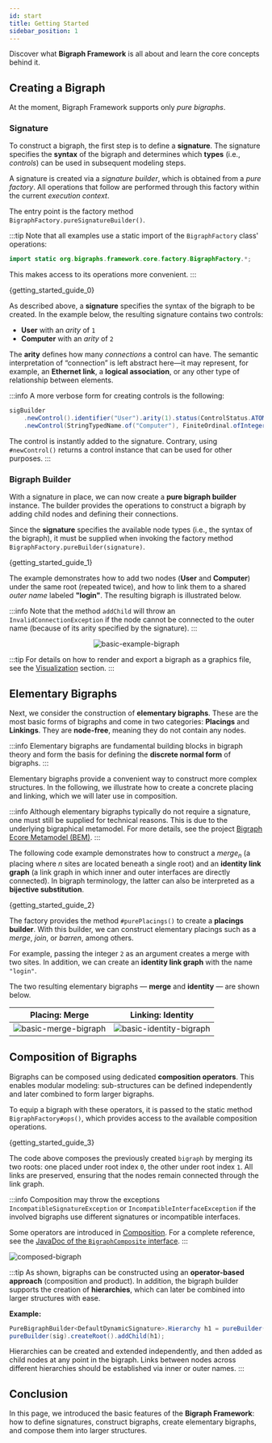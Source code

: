 ```yaml
---
id: start
title: Getting Started
sidebar_position: 1
---
```




Discover what **Bigraph Framework** is all about and learn the core concepts behind it.

## Creating a Bigraph

At the moment, Bigraph Framework supports only _pure bigraphs_.

### Signature

To construct a bigraph, the first step is to define a **signature**.
The signature specifies the **syntax** of the bigraph and determines which **types** (i.e., _controls_) can be used in subsequent modeling steps.

A signature is created via a _signature builder_, which is obtained from a _pure factory_.
All operations that follow are performed through this factory within the current _execution context_.

The entry point is the factory method `BigraphFactory.pureSignatureBuilder()`.

:::tip
Note that all examples use a static import of the `BigraphFactory` class' operations:
```java
import static org.bigraphs.framework.core.factory.BigraphFactory.*;
```
This makes access to its operations more convenient.
:::

<CodeBlock className="language-java">{getting_started_guide_0}</CodeBlock>

As described above, a **signature** specifies the syntax of the bigraph to be created.
In the example below, the resulting signature contains two controls:

- **User** with an *arity* of `1`
- **Computer** with an *arity* of `2`

The **arity** defines how many *connections* a control can have.
The semantic interpretation of “connection” is left abstract here—it may represent, for example, an **Ethernet link**, a **logical association**, or any other type of relationship between elements.

:::info
A more verbose form for creating controls is the following:
```java
sigBuilder
    .newControl().identifier("User").arity(1).status(ControlStatus.ATOMIC).assign()
    .newControl(StringTypedName.of("Computer"), FiniteOrdinal.ofInteger(2)).assign()
```
The control is instantly added to the signature.
Contrary, using `#newControl()` returns a control instance that can be used for other purposes.
:::

### Bigraph Builder

With a signature in place, we can now create a **pure bigraph builder** instance.
The builder provides the operations to construct a bigraph by adding child nodes and defining their connections.

Since the **signature** specifies the available node types (i.e., the syntax of the bigraph), it must be supplied when invoking the factory method
`BigraphFactory.pureBuilder(signature)`.

<CodeBlock className="language-java">{getting_started_guide_1}</CodeBlock>

The example demonstrates how to add two nodes (**User** and **Computer**) under the same root (repeated twice), and how to link them to a shared _outer name_ labeled **"login"**.
The resulting bigraph is illustrated below.

:::info
Note that the method `addChild` will throw an `InvalidConnectionException`
if the node cannot be connected to the outer name (because of its arity specified by the
signature).
:::

<center>

![basic-example-bigraph](../assets/basics/basic-bigraph.png)

</center>

:::tip
For details on how to render and export a bigraph as a graphics file, see the [Visualization](../visualization/visualization-intro) section.
:::


## Elementary Bigraphs

Next, we consider the construction of **elementary bigraphs**.
These are the most basic forms of bigraphs and come in two categories: **Placings** and **Linkings**.
They are **node-free**, meaning they do not contain any nodes.

:::info
Elementary bigraphs are fundamental building blocks in bigraph theory and form the basis for defining the **discrete normal form** of bigraphs.
:::

Elementary bigraphs provide a convenient way to construct more complex structures.
In the following, we illustrate how to create a concrete placing and linking, which we will later use in composition.

:::info
Although elementary bigraphs typically do not require a signature, one must still be supplied for technical reasons.
This is due to the underlying bigraphical metamodel.
For more details, see the project [Bigraph Ecore Metamodel (BEM)](https://github.com/bigraph-toolkit-suite/bigraphs.bigraph-ecore-metamodel).
:::


<!--Note on equality: Object equality at the instance level is not to be compared-->
<!--with mathematical equality of bigraphs. This is also know as bigraph isomorphism problem.-->

The following code example demonstrates how to construct a _merge<sub>n</sub>_
(a placing where _n_ sites are located beneath a single root) and an **identity link graph**
(a link graph in which inner and outer interfaces are directly connected).
In bigraph terminology, the latter can also be interpreted as a **bijective substitution**.

<CodeBlock className="language-java">{getting_started_guide_2}</CodeBlock>

The factory provides the method `#purePlacings()` to create a **placings builder**.
With this builder, we can construct elementary placings such as a _merge_, _join_, or _barren_, among others.

For example, passing the integer `2` as an argument creates a merge with two sites.
In addition, we can create an **identity link graph** with the name `"login"`.

The two resulting elementary bigraphs — **merge** and **identity** — are shown below.


<center>

|Placing: Merge | Linking: Identity |
|---|---|
| ![basic-merge-bigraph](../assets/basics/basic-merge-bigraph.png) | ![basic-identity-bigraph](../assets/basics/basic-identity-bigraph.png)  |

</center>

## Composition of Bigraphs

Bigraphs can be composed using dedicated **composition operators**.
This enables modular modeling: sub-structures can be defined independently and later combined to form larger bigraphs.

To equip a bigraph with these operators, it is passed to the static method
`BigraphFactory#ops()`, which provides access to the available composition operations.


<CodeBlock className="language-java">{getting_started_guide_3}</CodeBlock>

The code above composes the previously created `bigraph` by merging its two roots:
one placed under root index `0`, the other under root index `1`.
All links are preserved, ensuring that the nodes remain connected through the link graph.

:::info
Composition may throw the exceptions `IncompatibleSignatureException` or `IncompatibleInterfaceException`
if the involved bigraphs use different signatures or incompatible interfaces.

Some operators are introduced in [Composition](composition).
For a complete reference, see the [JavaDoc of the `BigraphComposite` interface](https://bigraphs.org/products/bigraph-framework/apidocs/org/bigraphs/framework/core/BigraphComposite.html).
:::

![composed-bigraph](../assets/basics/composed.png)

:::tip
As shown, bigraphs can be constructed using an **operator-based approach** (composition and product).
In addition, the bigraph builder supports the creation of **hierarchies**, which can later be combined into larger structures with ease.

**Example:**
```java
PureBigraphBuilder<DefaultDynamicSignature>.Hierarchy h1 = pureBuilder(sig).hierarchy("A");
pureBuilder(sig).createRoot().addChild(h1);
```
Hierarchies can be created and extended independently, and then added as child nodes at any point in the bigraph.
Links between nodes across different hierarchies should be established via inner or outer names.
:::

## Conclusion

In this page, we introduced the basic features of the **Bigraph Framework**:
how to define signatures, construct bigraphs, create elementary bigraphs, and compose them into larger structures.
